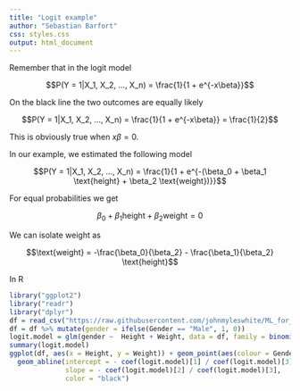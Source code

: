 ```yaml
---
title: "Logit example"
author: "Sebastian Barfort"
css: styles.css
output: html_document
---
```


Remember that in the logit model

$$P(Y = 1|X_1, X_2, ..., X_n) = \frac{1}{1 + e^{-x\beta}}$$

On the black line the two outcomes are equally likely

$$P(Y = 1|X_1, X_2, ..., X_n) = \frac{1}{1 + e^{-x\beta}} = \frac{1}{2}$$

This is obviously true when $x\beta = 0$. 

In our example, we estimated the following model

$$P(Y = 1|X_1, X_2, ..., X_n) = \frac{1}{1 + e^{-(\beta_0 + \beta_1 \text{height} + \beta_2 \text{weight})}}$$ 

For equal probabilities we get

$$\beta_0 + \beta_1 \text{height} + \beta_2 \text{weight} = 0$$

We can isolate $\text{weight}$ as 

$$\text{weight} = -\frac{\beta_0}{\beta_2} - \frac{\beta_1}{\beta_2} \text{height}$$

In R
```r
library("ggplot2")
library("readr")
library("dplyr")
df = read_csv("https://raw.githubusercontent.com/johnmyleswhite/ML_for_Hackers/master/02-Exploration/data/01_heights_weights_genders.csv")
df = df %>% mutate(gender = ifelse(Gender == "Male", 1, 0))
logit.model = glm(gender ~  Height + Weight, data = df, family = binomial(link = "logit"))
summary(logit.model)
ggplot(df, aes(x = Height, y = Weight)) + geom_point(aes(colour = Gender), alpha = .3) +
  geom_abline(intercept = - coef(logit.model)[1] / coef(logit.model)[3],
              slope = - coef(logit.model)[2] / coef(logit.model)[3],
              color = "black")
```


